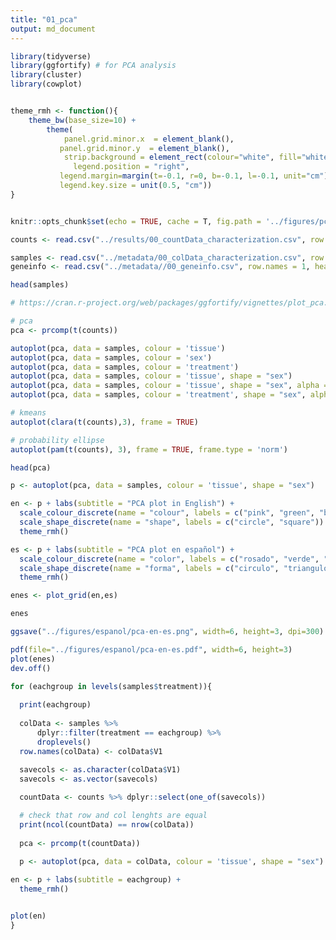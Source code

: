 ```yaml
---
title: "01_pca"
output: md_document
---
```


```r
library(tidyverse)
library(ggfortify) # for PCA analysis
library(cluster)
library(cowplot)


theme_rmh <- function(){ 
    theme_bw(base_size=10) +
        theme(
            panel.grid.minor.x  = element_blank(),
           panel.grid.minor.y  = element_blank(),
            strip.background = element_rect(colour="white", fill="white"),
              legend.position = "right",           
           legend.margin=margin(t=-0.1, r=0, b=-0.1, l=-0.1, unit="cm"),
           legend.key.size = unit(0.5, "cm"))
}


knitr::opts_chunk$set(echo = TRUE, cache = T, fig.path = '../figures/pca/')
```

```r
counts <- read.csv("../results/00_countData_characterization.csv", row.names = 1, header = T)

samples <- read.csv("../metadata/00_colData_characterization.csv", row.names = 1, header = T)
geneinfo <- read.csv("../metadata//00_geneinfo.csv", row.names = 1, header = T)

head(samples)
```

```r
# https://cran.r-project.org/web/packages/ggfortify/vignettes/plot_pca.html

# pca
pca <- prcomp(t(counts))

autoplot(pca, data = samples, colour = 'tissue') 
autoplot(pca, data = samples, colour = 'sex') 
autoplot(pca, data = samples, colour = 'treatment') 
autoplot(pca, data = samples, colour = 'tissue', shape = "sex") 
autoplot(pca, data = samples, colour = 'tissue', shape = "sex", alpha = "treatment")
autoplot(pca, data = samples, colour = 'treatment', shape = "sex", alpha = "tissue")

# kmeans
autoplot(clara(t(counts),3), frame = TRUE)

# probability ellipse
autoplot(pam(t(counts), 3), frame = TRUE, frame.type = 'norm')

head(pca)
```

```r
p <- autoplot(pca, data = samples, colour = 'tissue', shape = "sex")

en <- p + labs(subtitle = "PCA plot in English") +
  scale_colour_discrete(name = "colour", labels = c("pink", "green", "blue")) +
  scale_shape_discrete(name = "shape", labels = c("circle", "square")) +
  theme_rmh()

es <- p + labs(subtitle = "PCA plot en español") +
  scale_colour_discrete(name = "color", labels = c("rosado", "verde", "azul")) +
  scale_shape_discrete(name = "forma", labels = c("circulo", "triangulo")) +
  theme_rmh()

enes <- plot_grid(en,es)

enes 

ggsave("../figures/espanol/pca-en-es.png", width=6, height=3, dpi=300)

pdf(file="../figures/espanol/pca-en-es.pdf", width=6, height=3)
plot(enes)    
dev.off()
```



```r
for (eachgroup in levels(samples$treatment)){
  
  print(eachgroup)
  
  colData <- samples %>%
      dplyr::filter(treatment == eachgroup) %>%
      droplevels()
  row.names(colData) <- colData$V1
  
  savecols <- as.character(colData$V1) 
  savecols <- as.vector(savecols) 

  countData <- counts %>% dplyr::select(one_of(savecols)) 

  # check that row and col lenghts are equal
  print(ncol(countData) == nrow(colData))
  
  pca <- prcomp(t(countData))
  
  p <- autoplot(pca, data = colData, colour = 'tissue', shape = "sex")

en <- p + labs(subtitle = eachgroup) +
  theme_rmh() 


plot(en) 
}
```



